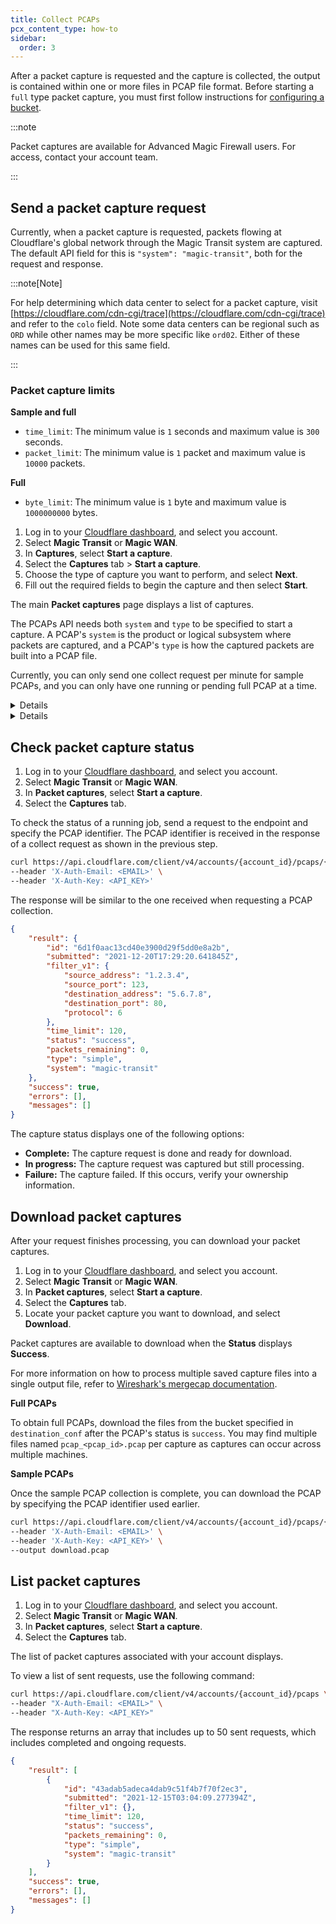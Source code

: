 ```yaml
---
title: Collect PCAPs
pcx_content_type: how-to
sidebar:
  order: 3
---
```



After a <GlossaryTooltip term="data packet">packet</GlossaryTooltip> capture is requested and the capture is collected, the output is contained within one or more files in PCAP file format. Before starting a `full` type packet capture, you must first follow instructions for [configuring a bucket](/magic-firewall/packet-captures/pcaps-bucket-setup/).

:::note

Packet captures are available for Advanced Magic Firewall users. For access, contact your account team.

:::

## Send a packet capture request

Currently, when a packet capture is requested, packets flowing at Cloudflare's global network through the Magic Transit system are captured. The default API field for this is `"system": "magic-transit"`, both for the request and response.

:::note[Note]

For help determining which data center to select for a packet capture, visit [https://cloudflare.com/cdn-cgi/trace](https://cloudflare.com/cdn-cgi/trace) and refer to the `colo` field. Note some data centers can be regional such as `ORD` while other names may be more specific like `ord02`. Either of these names can be used for this same field.

:::

### Packet capture limits

**Sample and full**

- `time_limit`: The minimum value is `1` seconds and maximum value is `300` seconds.
- `packet_limit`: The minimum value is `1` packet and maximum value is `10000` packets.

**Full**

- `byte_limit`: The minimum value is `1` byte and maximum value is `1000000000` bytes.

<Tabs syncKey="dashPlusAPI"> <TabItem label="Dashboard">

1. Log in to your [Cloudflare dashboard](https://dash.cloudflare.com/login), and select you account.
2. Select **Magic Transit** or **Magic WAN**.
3. In **Captures**, select **Start a capture**.
4. Select the **Captures** tab > **Start a capture**.
5. Choose the type of capture you want to perform, and select **Next**.
6. Fill out the required fields to begin the capture and then select **Start**.

The main **Packet captures** page displays a list of captures.

</TabItem> <TabItem label="API">

The PCAPs API needs both `system` and `type` to be specified to start a capture. A PCAP's `system` is the product or logical subsystem where packets are captured, and a PCAP's `type` is how the captured packets are built into a PCAP file.

Currently, you can only send one collect request per minute for sample PCAPs, and you can only have one running or pending full PCAP at a time.

<Details header="Full PCAP">

For full PCAP requests, refer to the required parameters listed at [Create full PCAP requests](/api/resources/magic_transit/subresources/pcaps/methods/create/). Note that full packet captures require two more parameters than sample packets.

The full PCAP request endpoint also contains optional fields you can use to limit the amount of packets captured. Both full and sample packet requests contain an optional `filter_v1` parameter you can use to filter packets by IPv4 Source address, for example. For a full list of the filter options, refer to the parameter lists above.

Leave `filter_v1` empty to collect all packets without any filtering.

```bash title="Full PCAP example request"
curl https://api.cloudflare.com/client/v4/accounts/{account_id}/pcaps \
--header "X-Auth-Email: <EMAIL>" \
--header "X-Auth-Key: <API_KEY>" \
--header "Content-Type: application/json" \
--data '{
  "filter_v1": {},
  "time_limit": 300,
  "packet_limit": 10000,
  "byte_limit": 100000000,
  "type": "full",
  "colo": "ORD",
  "system": "magic-transit",
  "destination_conf": "${BUCKET}"
}'
```

While the collection is in progress, the response returns the `status` field as `pending`. You must wait for the PCAP collection to complete before downloading the file. When the PCAP is ready to download, the status changes to `success`.

```json title="Full PCAP example response"
{
	"result": {
		"id": "7d7c88382f0b4d5daa9587aa45a1a877",
		"submitted": "2022-06-02T18:38:22.269047Z",
		"filter_v1": {},
		"time_limit": 300,
		"status": "pending",
		"type": "full",
		"system": "magic-transit",
		"packet_limit": 10000,
		"byte_limit": 100000000,
		"colo": "ORD",
		"destination_conf": "gs://test-magic-pcaps"
	},
	"success": true,
	"errors": [],
	"messages": []
}
```

</Details>

<Details header="Sample PCAP">

To create a sample PCAP request, send a JSON body with the required parameter listed at [Create sample PCAP request](/api/resources/magic_transit/subresources/pcaps/methods/create/).

Leave `filter_v1` to collect all packets without any filtering.

```bash title="Sample PCAP example request"
curl https://api.cloudflare.com/client/v4/accounts/{account_id}/pcaps \
--header "X-Auth-Email: <EMAIL>" \
--header "X-Auth-Key: <API_KEY>" \
--header "Content-Type: application/json" \
--data '{
  "filter_v1": {
    "source_address": "1.2.3.4",
    "source_port": 123,
    "destination_address": "5.6.7.8",
    "destination_port": 80,
    "protocol": 6
  },
  "time_limit": 300,
  "packet_limit": 10000,
  "type": "simple",
  "system": "magic-transit"
}'
```

The response is a JSON body that contains the details of the job running to build the packet capture. The response contains a unique identifier for the packet capture request along with the details sent in the request.

```json title="Sample PCAP example response"
{
	"result": {
		"id": "6d1f0aac13cd40e3900d29f5dd0e8a2b",
		"submitted": "2021-12-20T17:29:20.641845Z",
		"filter_v1": {
			"source_address": "1.2.3.4",
			"source_port": 123,
			"destination_address": "5.6.7.8",
			"destination_port": 80,
			"protocol": 6
		},
		"time_limit": 60,
		"status": "pending",
		"packets_remaining": 0,
		"type": "simple",
		"system": "magic-transit"
	},
	"success": true,
	"errors": [],
	"messages": []
}
```

</Details>

</TabItem> </Tabs>

## Check packet capture status

<Tabs syncKey="dashPlusAPI"> <TabItem label="Dashboard">

1. Log in to your [Cloudflare dashboard](https://dash.cloudflare.com/login), and select you account.
2. Select **Magic Transit** or **Magic WAN**.
3. In **Packet captures**, select **Start a capture**.
4. Select the **Captures** tab.

</TabItem> <TabItem label="API">

To check the status of a running job, send a request to the endpoint and specify the PCAP identifier. The PCAP identifier is received in the response of a collect request as shown in the previous step.

```bash
curl https://api.cloudflare.com/client/v4/accounts/{account_id}/pcaps/{pcap_id} \
--header 'X-Auth-Email: <EMAIL>' \
--header 'X-Auth-Key: <API_KEY>'
```

The response will be similar to the one received when requesting a PCAP collection.

```json title="Sample PCAP example result"
{
	"result": {
		"id": "6d1f0aac13cd40e3900d29f5dd0e8a2b",
		"submitted": "2021-12-20T17:29:20.641845Z",
		"filter_v1": {
			"source_address": "1.2.3.4",
			"source_port": 123,
			"destination_address": "5.6.7.8",
			"destination_port": 80,
			"protocol": 6
		},
		"time_limit": 120,
		"status": "success",
		"packets_remaining": 0,
		"type": "simple",
		"system": "magic-transit"
	},
	"success": true,
	"errors": [],
	"messages": []
}
```

</TabItem> </Tabs>

The capture status displays one of the following options:

- **Complete:** The capture request is done and ready for download.
- **In progress:** The capture request was captured but still processing.
- **Failure:** The capture failed. If this occurs, verify your ownership information.

## Download packet captures

After your request finishes processing, you can download your packet captures.

<Tabs syncKey="dashPlusAPI"> <TabItem label="Dashboard">

1. Log in to your [Cloudflare dashboard](https://dash.cloudflare.com/login), and select you account.
2. Select **Magic Transit** or **Magic WAN**.
3. In **Packet captures**, select **Start a capture**.
4. Select the **Captures** tab.
5. Locate your packet capture you want to download, and select **Download**.

Packet captures are available to download when the **Status** displays **Success**.

</TabItem> <TabItem label="API">

For more information on how to process multiple saved capture files into a single output file, refer to [Wireshark's mergecap documentation](https://www.wireshark.org/docs/man-pages/mergecap.html).

**Full PCAPs**

To obtain full PCAPs, download the files from the bucket specified in `destination_conf` after the PCAP's status is `success`. You may find multiple files named `pcap_<pcap_id>.pcap` per capture as captures can occur across multiple machines.

**Sample PCAPs**

Once the sample PCAP collection is complete, you can download the PCAP by specifying the PCAP identifier used earlier.

```bash
curl https://api.cloudflare.com/client/v4/accounts/{account_id}/pcaps/{pcap_id}/download \
--header 'X-Auth-Email: <EMAIL>' \
--header 'X-Auth-Key: <API_KEY>' \
--output download.pcap
```

</TabItem> </Tabs>

## List packet captures

<Tabs syncKey="dashPlusAPI"> <TabItem label="Dashboard">

1. Log in to your [Cloudflare dashboard](https://dash.cloudflare.com/login), and select you account.
2. Select **Magic Transit** or **Magic WAN**.
3. In **Packet captures**, select **Start a capture**.
4. Select the **Captures** tab.

The list of packet captures associated with your account displays.

</TabItem> <TabItem label="API">

To view a list of sent requests, use the following command:

```bash title="List request example"
curl https://api.cloudflare.com/client/v4/accounts/{account_id}/pcaps \
--header "X-Auth-Email: <EMAIL>" \
--header "X-Auth-Key: <API_KEY>"
```

The response returns an array that includes up to 50 sent requests, which includes completed and ongoing requests.

```json title="List response example"
{
	"result": [
		{
			"id": "43adab5adeca4dab9c51f4b7f70f2ec3",
			"submitted": "2021-12-15T03:04:09.277394Z",
			"filter_v1": {},
			"time_limit": 120,
			"status": "success",
			"packets_remaining": 0,
			"type": "simple",
			"system": "magic-transit"
		}
	],
	"success": true,
	"errors": [],
	"messages": []
}
```

</TabItem> </Tabs>
